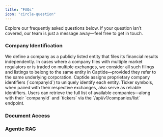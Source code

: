 ```yaml
---
title: "FAQs"
icon: "circle-question"
---
```


Explore our frequently asked questions below. If your question isn’t covered, our team is just a message away—feel free to get in touch.

### Company Identification

<AccordionGroup>
  <Accordion title="What defines a company in Captide?">
    We define a company as a publicly listed entity that files its financial results independently. In cases where a company files with multiple market regulators or is traded on multiple exchanges, we consider all such filings and listings to belong to the same entity in Captide—provided they refer to the same underlying corporation.
  </Accordion>
  <Accordion title="Which company identifiers does Captide use?">
    Captide assigns proprietary company identifiers (`companyId`) to uniquely identify each entity. Ticker symbols, when paired with their respective exchanges, also serve as reliable identifiers. Users can retrieve the full list of available companies—along with their `companyId` and `tickers` via the `/api/v1/companies/list` endpoint.
  </Accordion>
</AccordionGroup>

### Document Access

<AccordionGroup>
  <Accordion title="When are new documents available?">
    
  </Accordion>
  <Accordion title="Are all document types available for every company?">
    
  </Accordion>
  <Accordion title="How do available document dates differ? Is point-in-time data available?">
    
  </Accordion>
  <Accordion title="What is the use case of Markdown versions of documents?">
    
  </Accordion>
</AccordionGroup>

### Agentic RAG

<AccordionGroup>
  <Accordion title="What is different between the agent-response and agent-response-stream endpoints?">
    
  </Accordion>
  <Accordion title="What is the use case of the chunk-retrieval endpoint?">
    
  </Accordion>
  <Accordion title="How can I verify the source of AI generated answers?">
    
  </Accordion>
</AccordionGroup>